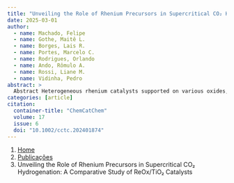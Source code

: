 ```yaml
---
title: "Unveiling the Role of Rhenium Precursors in Supercritical CO₂ Hydrogenation: A Comparative Study of ReOx/TiO₂ Catalysts"
date: 2025-03-01
author:
  - name: Machado, Felipe
  - name: Gothe, Maitê L.
  - name: Borges, Lais R.
  - name: Portes, Marcelo C.
  - name: Rodrigues, Orlando
  - name: Ando, Rômulo A.
  - name: Rossi, Liane M.
  - name: Vidinha, Pedro
abstract: > 
  Abstract Heterogeneous rhenium catalysts supported on various oxides, particularly TiO 2 , have demonstrated effectiveness in converting carbon dioxide (CO 2 ) to methanol via hydrogenation, showing high selectivity under diverse reaction conditions. However, the impact of different rhenium precursors on the catalytic performance and physicochemical properties of ReO x /TiO 2 has not yet been elucidated. Herein, we compared catalysts prepared from NH 4 ReO 4 and Re 2 O 7 precursors with varying rhenium content (4–14 wt% Re) synthesized using a wet impregnation approach. These catalysts were evaluated under different reaction temperatures (200–250 °C), pressures (100–200 bar), and H 2 /CO 2 ratios (1–4). This study revealed that both catalytic performance and physicochemical properties varied not only with the type of precursor but also with the rhenium content. Variation in reduction temperature, particle size, oxidation states of Re and surface Re═O terminals were observed. In batch system, catalysts derived from NH 4 ReO 4 demonstrated a higher selectivity for methanol production under high pressure and stoichiometric conditions, regardless of temperature. In contrast, Re₂O₇‐based catalysts demonstrated higher methanol selectivity at 200 °C, with H₂/CO₂ ratios between 1 and 3, regardless of the total pressure. These findings provide a deeper and valuable insight on the choice of precursors for the preparation of ReO x /TiO 2 catalysts for CO 2 hydrogenation.
categories: [article]
citation: 
  container-title: "ChemCatChem"
  volume: 17
  issue: 6
  doi: "10.1002/cctc.202401874"
---
```


```{=html}
<nav aria-label="breadcrumb">
  <ol class="breadcrumb">
    <li class="breadcrumb-item"><a href="../../index.html">Home</a></li>
    <li class="breadcrumb-item"><a href="../index.html">Publicações</a></li>
    <li class="breadcrumb-item active" aria-current="page">Unveiling the Role of Rhenium Precursors in Supercritical CO₂ Hydrogenation: A Comparative Study of ReOx/TiO₂ Catalysts</li>
  </ol>
</nav>
```
